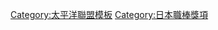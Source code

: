 {{Navbox
|bodyclass=hlist

|name = 太平洋聯盟最佳九人 (遊撃手)
|title =[[太平洋聯盟]][[最佳九人]][[游擊手]]
|basestyle = background-color:#8ce
|state = <includeonly>collapsed</includeonly>
|group1 = 1950年代
|list1 = 
*50 [[木塚忠助]]
*51 [[木塚忠助]]
*52 [[木塚忠助]]
*53 [[木塚忠助]]
*54 [[ラリー・レインズ|L.レインズ]]
*55 [[木塚忠助]]
*56 [[豐田泰光]]
*57 [[豐田泰光]]
*58 [[葛城隆雄]]
*59 [[豐田泰光]]
|group2 = 1960年代
|list2 = 
*60 [[豐田泰光]]
*61 [[豐田泰光]]
*62 [[豐田泰光]]
*63 [[小池兼司]]
*64 [[小池兼司]]
*65 [[小池兼司]]
*66 [[小池兼司]]
*67 [[大下剛史]]
*68 [[阪本敏三]]
*69 [[阪本敏三]]
|group3 = 1970年代
|list3 = 
*70 [[阪本敏三]]
*71 [[阪本敏三]]
*72 [[大橋穰]]
*73 [[大橋穰]]
*74 [[大橋穰]]
*75 [[大橋穰]]
*76 [[大橋穰]]
*77 [[石渡茂]]
*78 [[真弓明信]]
*79 [[石渡茂]]
|group4 = 1980年代
|list4 = 
*80 [[高代延博]]
*81 [[石毛宏典]]
*82 [[石毛宏典]]
*83 [[石毛宏典]]
*84 [[弓岡敬二郎]]
*85 [[石毛宏典]]
*86 [[石毛宏典]]
*87 [[水上善雄]]
*88 [[田中幸雄内野手)|田中幸雄]]
*89 [[田邊徳雄]]
|group5 = 1990年代
|list5 = 
*90 [[田中幸雄 (内野手)|田中幸雄]]
*91 [[小川博文]]
*92 [[田邊徳雄]]
*93 [[廣瀬哲朗]]
*94 [[廣瀬哲朗]]
*95 [[田中幸雄 (内野手)|田中幸雄]]
*96 [[田中幸雄 (内野手)|田中幸雄]]
*97 [[松井稼頭央]]
*98 [[松井稼頭央]]
*99 [[松井稼頭央]]
|group6 = 2000年代
|list6 = 
*00 [[松井稼頭央]]
*01 [[松井稼頭央]]
*02 [[松井稼頭央]]
*03 [[松井稼頭央]]
*04 [[川崎宗則|川﨑宗則]]
*05 [[西岡剛]]
*06 [[川崎宗則|川﨑宗則]]
*07 [[西岡剛|TSUYOSHI]]
*08 [[中島裕之]]
*09 [[中島裕之]]
|group7 = 2010年代
|list7 = 
*10 [[西岡剛]]
*11 [[中島裕之]]
*12 [[中島裕之]]
*13 [[鈴木大地 (棒球選手)|鈴木大地]]
*14 [[今宮健太]]
*15 [[中島卓也]]
*16 [[鈴木大地 (棒球選手)|鈴木大地]]
*17 [[今宮健太]]
*18 [[源田壯亮]]
*19 [[源田壯亮]]
|group8 = 2020年代
|list8 = 
*20 [[源田壯亮]]
*21 [[源田壯亮]]
|below = 
*[[Template:太平洋聯盟最佳九人 (投手)|投手]]
*[[Template:太平洋聯盟最佳九人 (捕手)|捕手]]
*[[Template:太平洋聯盟最佳九人 (一壘手)|一壘手]]
*[[Template:太平洋聯盟最佳九人 (二壘手)|二壘手]]
*[[Template:太平洋聯盟最佳九人 (三壘手)|三壘手]]
*[[Template:太平洋聯盟最佳九人 (遊撃手)|遊撃手]]
*[[Template:太平洋聯盟最佳九人 (外野手)|外野手]]
*[[Template:太平洋聯盟最佳九人 (指定打擊)|指定打擊]]
}}<noinclude>
[[Category:太平洋聯盟模板]]
[[Category:日本職棒獎項]]
</noinclude>